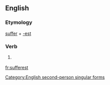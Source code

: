 ==English==

===Etymology===
[[suffer]] + [[-est]]

===Verb===
{{infl|en|verb form}}

# {{archaic}} {{form of|Second-person singular simple present form of|suffer}}

[[Category:English second-person singular forms]]

[[fr:sufferest]]